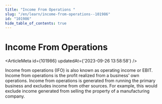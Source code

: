 ```yaml
---
title: "Income From Operations "
slug: "/en/learn/income-from-operations--101986"
id: "101986"
hide_table_of_contents: true
---
```



# Income From Operations 

<ArticleMeta id={101986} updatedAt={'2023-09-26 13:58:58'} />
<div className='border-solid border-b border-t-0 my-4 border-[var(--ifm-color-gray-300)]' />

Income from operations (IFO) is also known as operating income or EBIT. Income from operations is the profit realized from a business' own operations. Income from operations is generated from running the primary business and excludes income from other sources. For example, this would exclude income generated from selling the property of a manufacturing company.
